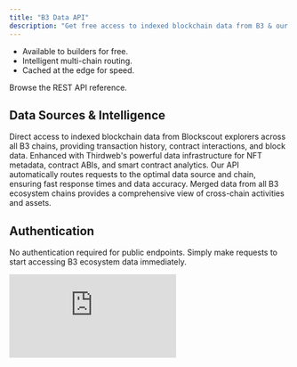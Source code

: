 ```yaml
---
title: "B3 Data API"
description: "Get free access to indexed blockchain data from B3 & our appchains with our free API."
---
```


- Available to builders for free.
- Intelligent multi-chain routing.
- Cached at the edge for speed.


<Card href="/data/api-reference/blockscout/get-transactions" icon="database" horizontal arrow="true">
  Browse the REST API reference.
</Card>

## Data Sources & Intelligence

<Steps>
  <Step title="Blockscout Integration">
    Direct access to indexed blockchain data from Blockscout explorers across all B3 chains, providing transaction history, contract interactions, and block data.
  </Step>
  <Step title="Thirdweb Data Layer">
    Enhanced with Thirdweb's powerful data infrastructure for NFT metadata, contract ABIs, and smart contract analytics.
  </Step>
  <Step title="Intelligent Routing">
    Our API automatically routes requests to the optimal data source and chain, ensuring fast response times and data accuracy.
  </Step>
  <Step title="Unified Ecosystem View">
    Merged data from all B3 ecosystem chains provides a comprehensive view of cross-chain activities and assets.
  </Step>
</Steps>

## Authentication

No authentication required for public endpoints. Simply make requests to start accessing B3 ecosystem data immediately.

 <iframe
   className="w-full aspect-video rounded-xl"
    src="https://customer-gg6qs7nm5ue94t64.cloudflarestream.com/72fee22d318571083c28ae22503c75db/iframe?muted=true&loop=true&autoplay=true&poster=https%3A%2F%2Fcustomer-gg6qs7nm5ue94t64.cloudflarestream.com%2F72fee22d318571083c28ae22503c75db%2Fthumbnails%2Fthumbnail.jpg%3Ftime%3D%26height%3D600"
    title="B3 Data API"
    frameBorder="0"
  allow="accelerometer; autoplay; clipboard-write; encrypted-media; gyroscope; picture-in-picture"
  allowFullScreen
  ></iframe>

